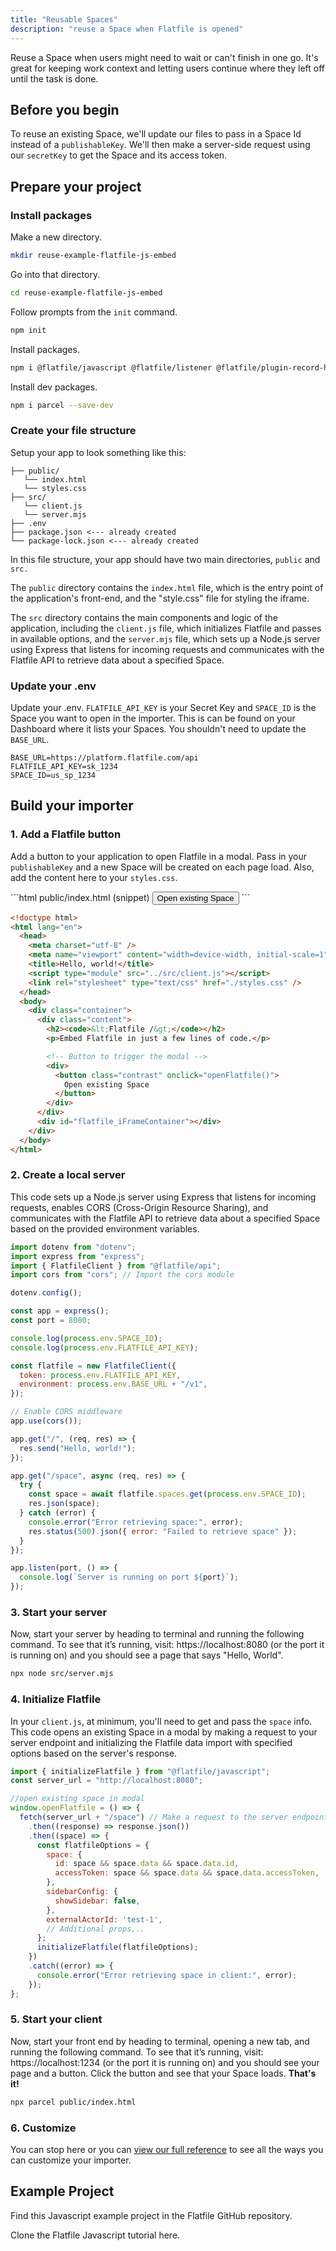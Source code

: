 ```yaml
---
title: "Reusable Spaces"
description: "reuse a Space when Flatfile is opened"
---
```


Reuse a Space when users might need to wait or can't finish in one go. It's
great for keeping work context and letting users continue where they left off
until the task is done.

## Before you begin

To reuse an existing Space, we'll update our files to pass in a Space Id instead
of a `publishableKey`. We'll then make a server-side request using our
`secretKey` to get the Space and its access token.

<Snippet file="shared/sk_needed.mdx" />

<Snippet file="shared/guestauth.mdx" />

## Prepare your project

### Install packages

Make a new directory.

```bash
mkdir reuse-example-flatfile-js-embed
```

Go into that directory.

```bash
cd reuse-example-flatfile-js-embed
```

Follow prompts from the `init` command.

```bash
npm init
```

Install packages.

```bash
npm i @flatfile/javascript @flatfile/listener @flatfile/plugin-record-hook @flatfile/api cors dotenv express flatfile
```

Install dev packages.

```bash
npm i parcel --save-dev
```

### Create your file structure

Setup your app to look something like this:

```
├── public/
   └── index.html
   └── styles.css
├── src/
   └── client.js
   └── server.mjs
├── .env
├── package.json <--- already created
└── package-lock.json <--- already created
```

In this file structure, your app should have two main directories, `public` and
`src.`

The `public` directory contains the `index.html` file, which is the entry point
of the application's front-end, and the "style.css" file for styling the iframe.

The `src` directory contains the main components and logic of the application,
including the `client.js` file, which initializes Flatfile and passes in
available options, and the `server.mjs` file, which sets up a Node.js server
using Express that listens for incoming requests and communicates with the
Flatfile API to retrieve data about a specified Space.

### Update your .env

Update your .env. `FLATFILE_API_KEY` is your Secret Key and `SPACE_ID` is the
Space you want to open in the importer. This is can be found on your Dashboard
where it lists your Spaces. You shouldn't need to update the `BASE_URL`.

```
BASE_URL=https://platform.flatfile.com/api
FLATFILE_API_KEY=sk_1234
SPACE_ID=us_sp_1234
```

## Build your importer

### 1. Add a Flatfile button

Add a button to your application to open Flatfile in a modal. Pass in your
`publishableKey` and a new Space will be created on each page load. Also, add
the content here to your `styles.css`.

<CodeGroup>
```html public/index.html (snippet)
<button
  onclick="openFlatfile()"
>
  Open existing Space
</button>
```

```html public/index.html (full page)
<!doctype html>
<html lang="en">
  <head>
    <meta charset="utf-8" />
    <meta name="viewport" content="width=device-width, initial-scale=1" />
    <title>Hello, world!</title>
    <script type="module" src="../src/client.js"></script>
    <link rel="stylesheet" type="text/css" href="./styles.css" />
  </head>
  <body>
    <div class="container">
      <div class="content">
        <h2><code>&lt;Flatfile /&gt;</code></h2>
        <p>Embed Flatfile in just a few lines of code.</p>

        <!-- Button to trigger the modal -->
        <div>
          <button class="contrast" onclick="openFlatfile()">
            Open existing Space
          </button>
        </div>
      </div>
      <div id="flatfile_iFrameContainer"></div>
    </div>
  </body>
</html>
```

<Snippet file="shared/iframeStyles.mdx" />

</CodeGroup>

### 2. Create a local server

This code sets up a Node.js server using Express that listens for incoming
requests, enables CORS (Cross-Origin Resource Sharing), and communicates with
the Flatfile API to retrieve data about a specified Space based on the provided
environment variables.

```jsx src/server.mjs
import dotenv from "dotenv";
import express from "express";
import { FlatfileClient } from "@flatfile/api";
import cors from "cors"; // Import the cors module

dotenv.config();

const app = express();
const port = 8080;

console.log(process.env.SPACE_ID);
console.log(process.env.FLATFILE_API_KEY);

const flatfile = new FlatfileClient({
  token: process.env.FLATFILE_API_KEY,
  environment: process.env.BASE_URL + "/v1",
});

// Enable CORS middleware
app.use(cors());

app.get("/", (req, res) => {
  res.send("Hello, world!");
});

app.get("/space", async (req, res) => {
  try {
    const space = await flatfile.spaces.get(process.env.SPACE_ID);
    res.json(space);
  } catch (error) {
    console.error("Error retrieving space:", error);
    res.status(500).json({ error: "Failed to retrieve space" });
  }
});

app.listen(port, () => {
  console.log(`Server is running on port ${port}`);
});
```

### 3. Start your server

Now, start your server by heading to terminal and running the following command.
To see that it’s running, visit: https://localhost:8080 (or the port it is
running on) and you should see a page that says "Hello, World".

```bash
npx node src/server.mjs
```

### 4. Initialize Flatfile

In your `client.js`, at minimum, you'll need to get and pass the `space` info.
This code opens an existing Space in a modal by making a request to your server
endpoint and initializing the Flatfile data import with specified options based
on the server's response.

```js src/client.js
import { initializeFlatfile } from "@flatfile/javascript";
const server_url = "http://localhost:8080";

//open existing space in modal
window.openFlatfile = () => {
  fetch(server_url + "/space") // Make a request to the server endpoint
    .then((response) => response.json())
    .then((space) => {
      const flatfileOptions = {
        space: {
          id: space && space.data && space.data.id,
          accessToken: space && space.data && space.data.accessToken,
        },
        sidebarConfig: {
          showSidebar: false,
        },
        externalActorId: 'test-1',
        // Additional props...
      };
      initializeFlatfile(flatfileOptions);
    })
    .catch((error) => {
      console.error("Error retrieving space in client:", error);
    });
};
```

### 5. Start your client

Now, start your front end by heading to terminal, opening a new tab, and running
the following command. To see that it’s running, visit: https://localhost:1234
(or the port it is running on) and you should see your page and a button. Click
the button and see that your Space loads. **That's it!**

```bash
npx parcel public/index.html
```

### 6. Customize

You can stop here or you can [view our full reference](../reference/common) to
see all the ways you can customize your importer.

## Example Project

Find this Javascript example project in the Flatfile GitHub repository.

<CardGroup cols={1}>
  <Card
    title="create-flatfile-javascript"
    icon="js"
    href="https://github.com/FlatFilers/create-flatfile-javascript"
  >
    Clone the Flatfile Javascript tutorial here.
  </Card>
</CardGroup>
